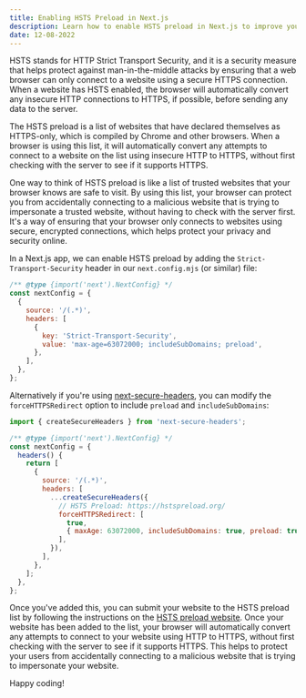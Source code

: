 ```yaml
---
title: Enabling HSTS Preload in Next.js
description: Learn how to enable HSTS preload in Next.js to improve your website's security.
date: 12-08-2022
---
```


HSTS stands for HTTP Strict Transport Security, and it is a security measure that helps protect against man-in-the-middle attacks by ensuring that a web browser can only connect to a website using a secure HTTPS connection. When a website has HSTS enabled, the browser will automatically convert any insecure HTTP connections to HTTPS, if possible, before sending any data to the server.

The HSTS preload is a list of websites that have declared themselves as HTTPS-only, which is compiled by Chrome and other browsers. When a browser is using this list, it will automatically convert any attempts to connect to a website on the list using insecure HTTP to HTTPS, without first checking with the server to see if it supports HTTPS.

One way to think of HSTS preload is like a list of trusted websites that your browser knows are safe to visit. By using this list, your browser can protect you from accidentally connecting to a malicious website that is trying to impersonate a trusted website, without having to check with the server first. It's a way of ensuring that your browser only connects to websites using secure, encrypted connections, which helps protect your privacy and security online.

In a Next.js app, we can enable HSTS preload by adding the `Strict-Transport-Security` header in our `next.config.mjs` (or similar) file:

```js title="next.config.mjs"
/** @type {import('next').NextConfig} */
const nextConfig = {
  {
    source: '/(.*)',
    headers: [
      {
        key: 'Strict-Transport-Security',
        value: 'max-age=63072000; includeSubDomains; preload',
      },
    ],
  },
};
```

Alternatively if you're using [next-secure-headers](https://www.npmjs.com/package/next-secure-headers), you can modify the `forceHTTPSRedirect` option to include `preload` and `includeSubDomains`:

```js title="next.config.mjs" {10-16}
import { createSecureHeaders } from 'next-secure-headers';

/** @type {import('next').NextConfig} */
const nextConfig = {
  headers() {
    return [
      {
        source: '/(.*)',
        headers: [
          ...createSecureHeaders({
            // HSTS Preload: https://hstspreload.org/
            forceHTTPSRedirect: [
              true,
              { maxAge: 63072000, includeSubDomains: true, preload: true },
            ],
          }),
        ],
      },
    ];
  },
};
```

Once you've added this, you can submit your website to the HSTS preload list by following the instructions on the [HSTS preload website](https://hstspreload.org/). Once your website has been added to the list, your browser will automatically convert any attempts to connect to your website using HTTP to HTTPS, without first checking with the server to see if it supports HTTPS. This helps to protect your users from accidentally connecting to a malicious website that is trying to impersonate your website.

Happy coding!
